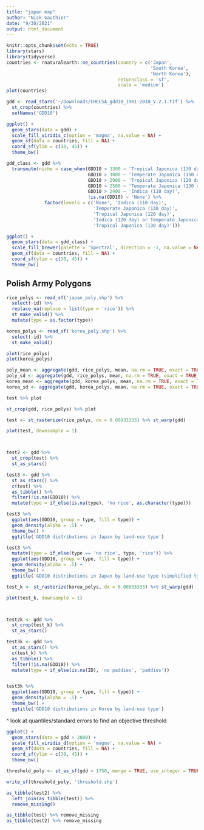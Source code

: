 ```yaml
---
title: "japan map"
author: "Nick Gauthier"
date: "9/30/2021"
output: html_document
---
```


```r
knitr::opts_chunk$set(echo = TRUE)
library(stars)
library(tidyverse)
countries <- rnaturalearth::ne_countries(country = c('Japan', 
                                                     'South Korea', 
                                                     'North Korea'), 
                                         returnclass = 'sf', 
                                         scale = 'medium')
plot(countries)
```

```r
gdd <- read_stars('~/Downloads/CHELSA_gdd10_1981-2010_V.2.1.tif') %>%
  st_crop(countries) %>%
  setNames('GDD10')
```

```r
ggplot() +
  geom_stars(data = gdd) +
  scale_fill_viridis_c(option = 'magma', na.value = NA) +
  geom_sf(data = countries, fill = NA) +
  coord_sf(ylim = c(30, 45)) +
  theme_bw()
```

```r
gdd_class <- gdd %>% 
  transmute(niche = case_when(GDD10 > 3300 ~ 'Tropical Japonica (130 day)',
                              GDD10 > 3000 ~ 'Temperate Japonica (150 day) and Indica (120 day)',
                              GDD10 > 2900 ~ 'Tropical Japonica (120 day)',
                              GDD10 > 2500 ~ 'Temperate Japonica (130 day)',
                              GDD10 > 2400 ~ 'Indica (110 day)',
                              !is.na(GDD10) ~ 'None') %>%
              factor(levels = c('None', 'Indica (110 day)', 
                                'Temperate Japonica (130 day)', 
                                'Tropical Japonica (120 day)', 
                                'Indica (120 day) or Temperate Japonica (150 day)', 
                                'Tropical Japonica (130 day)'))) 
```

```r
ggplot() +
  geom_stars(data = gdd_class) +
  scale_fill_brewer(palette = 'Spectral', direction = -1, na.value = NA) +
  geom_sf(data = countries, fill = NA) +
  coord_sf(ylim = c(30, 45)) +
  theme_bw()
```

## Polish Army Polygons

```r
rice_polys <- read_sf('japan_poly.shp') %>% 
  select(-id) %>% 
  replace_na(replace = list(type = 'rice')) %>%
  st_make_valid() %>%
  mutate(type = as.factor(type))

korea_polys <- read_sf('korea_poly.shp') %>% 
  select(-id) %>% 
  st_make_valid()
```

```r
plot(rice_polys)
plot(korea_polys)
```
```r
poly_mean <- aggregate(gdd, rice_polys, mean, na.rm = TRUE, exact = TRUE)
poly_sd <- aggregate(gdd, rice_polys, mean, na.rm = TRUE, exact = TRUE)
korea_mean <- aggregate(gdd, korea_polys, mean, na.rm = TRUE, exact = TRUE)
korea_sd <- aggregate(gdd, korea_polys, mean, na.rm = TRUE, exact = TRUE)
```

```r
test %>% plot
```
```r
st_crop(gdd, rice_polys) %>% plot
```
```r
test <- st_rasterize(rice_polys, dx = 0.00833333) %>% st_warp(gdd)

plot(test, downsample = 1)



test2 <- gdd %>% 
  st_crop(test) %>% 
  st_as_stars()

test3 <- gdd %>%
  st_as_stars() %>%
  c(test) %>%
  as_tibble() %>%
  filter(!is.na(GDD10)) %>%
  mutate(type = if_else(is.na(type), 'no rice', as.character(type)))

test3 %>%
  ggplot(aes(GDD10, group = type, fill = type)) +
  geom_density(alpha = .5) +
  theme_bw() +
  ggtitle('GDD10 distributions in Japan by land-use type')
```

```r
test3 %>%
  mutate(type = if_else(type == 'no rice', type, 'rice')) %>%
  ggplot(aes(GDD10, group = type, fill = type)) +
  geom_density(alpha = .5) +
  theme_bw() +
  ggtitle('GDD10 distributions in Japan by land-use type (simplified types)')
```
```r
test_k <- st_rasterize(korea_polys, dx = 0.00833333) %>% st_warp(gdd)

plot(test_k, downsample = 1)



test2k <- gdd %>% 
  st_crop(test_k) %>% 
  st_as_stars()

test3k <- gdd %>%
  st_as_stars() %>%
  c(test_k) %>%
  as_tibble() %>%
  filter(!is.na(GDD10)) %>%
  mutate(type = if_else(is.na(ID), 'no paddies', 'paddies'))


test3k %>%
  ggplot(aes(GDD10, group = type, fill = type)) +
  geom_density(alpha = .5) +
  theme_bw() +
  ggtitle('GDD10 distributions in Korea by land-use type')
```
^ look at quantiles/standard errors to find an objective threshold

```r
ggplot() +
  geom_stars(data = gdd > 2000) +
  scale_fill_viridis_d(option = 'magma', na.value = NA) +
  geom_sf(data = countries, fill = NA) +
  coord_sf(ylim = c(30, 45)) +
  theme_bw()
```

```r
threshold_poly <- st_as_sf(gdd > 1750, merge = TRUE, use_integer = TRUE, na.rm = TRUE)
```

```r
write_sf(threshold_poly, 'threshold.shp')
```


```r
as_tibble(test2) %>%
  left_join(as_tibble(test)) %>%
  remove_missing()

as_tibble(test) %>% remove_missing
as_tibble(test2) %>% remove_missing
```

